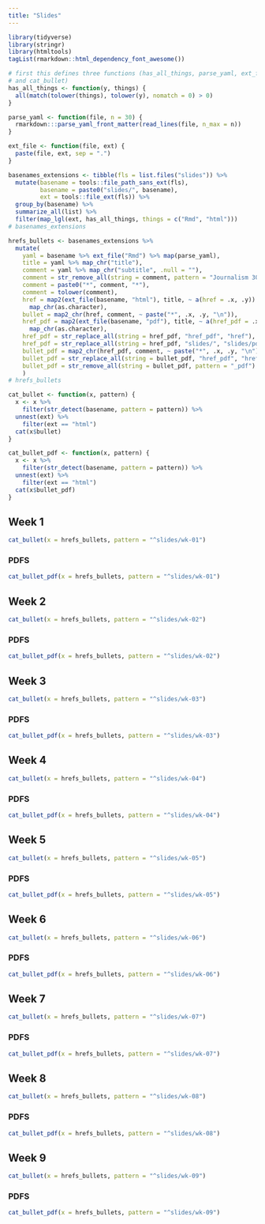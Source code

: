 ```yaml
---
title: "Slides"
---
```


```r
library(tidyverse)
library(stringr)
library(htmltools)
tagList(rmarkdown::html_dependency_font_awesome())
```

```r
# first this defines three functions (has_all_things, parse_yaml, ext_file,  
# and cat_bullet)
has_all_things <- function(y, things) {
  all(match(tolower(things), tolower(y), nomatch = 0) > 0)
}

parse_yaml <- function(file, n = 30) {
  rmarkdown:::parse_yaml_front_matter(read_lines(file, n_max = n))
}

ext_file <- function(file, ext) {
  paste(file, ext, sep = ".")
}
```

```r
basenames_extensions <- tibble(fls = list.files("slides")) %>%
  mutate(basename = tools::file_path_sans_ext(fls),
         basename = paste0("slides/", basename),
         ext = tools::file_ext(fls)) %>% 
  group_by(basename) %>% 
  summarize_all(list) %>% 
  filter(map_lgl(ext, has_all_things, things = c("Rmd", "html")))
# basenames_extensions
```

```r
hrefs_bullets <- basenames_extensions %>% 
  mutate(
    yaml = basename %>% ext_file("Rmd") %>% map(parse_yaml),
    title = yaml %>% map_chr("title"),
    comment = yaml %>% map_chr("subtitle", .null = ""),
    comment = str_remove_all(string = comment, pattern = "Journalism 303: "),
    comment = paste0("*", comment, "*"),
    comment = tolower(comment),
    href = map2(ext_file(basename, "html"), title, ~ a(href = .x, .y)) %>%
      map_chr(as.character),
    bullet = map2_chr(href, comment, ~ paste("*", .x, .y, "\n")),
    href_pdf = map2(ext_file(basename, "pdf"), title, ~ a(href_pdf = .x, .y)) %>%
      map_chr(as.character),
    href_pdf = str_replace_all(string = href_pdf, "href_pdf", "href"),
    href_pdf = str_replace_all(string = href_pdf, "slides/", "slides/pdfs/"),
    bullet_pdf = map2_chr(href_pdf, comment, ~ paste("*", .x, .y, "\n")),
    bullet_pdf = str_replace_all(string = bullet_pdf, "href_pdf", "href"),
    bullet_pdf = str_remove_all(string = bullet_pdf, pattern = "_pdf")
    )
# hrefs_bullets
```

```r
cat_bullet <- function(x, pattern) {
  x <- x %>% 
    filter(str_detect(basename, pattern = pattern)) %>%
  unnest(ext) %>%
    filter(ext == "html")
  cat(x$bullet)
}

cat_bullet_pdf <- function(x, pattern) {
  x <- x %>% 
    filter(str_detect(basename, pattern = pattern)) %>%
  unnest(ext) %>%
    filter(ext == "html")
  cat(x$bullet_pdf)
}
```

## Week 1 

```r
cat_bullet(x = hrefs_bullets, pattern = "^slides/wk-01")
```

### PDFS

```r
cat_bullet_pdf(x = hrefs_bullets, pattern = "^slides/wk-01")
```


## Week 2 


```r
cat_bullet(x = hrefs_bullets, pattern = "^slides/wk-02")
```

### PDFS

```r
cat_bullet_pdf(x = hrefs_bullets, pattern = "^slides/wk-02")
```

## Week 3 

```r
cat_bullet(x = hrefs_bullets, pattern = "^slides/wk-03")
```

### PDFS

```r
cat_bullet_pdf(x = hrefs_bullets, pattern = "^slides/wk-03")
```

## Week 4 

```r
cat_bullet(x = hrefs_bullets, pattern = "^slides/wk-04")
```

### PDFS

```r
cat_bullet_pdf(x = hrefs_bullets, pattern = "^slides/wk-04")
```

## Week 5 

```r
cat_bullet(x = hrefs_bullets, pattern = "^slides/wk-05")
```

### PDFS

```r
cat_bullet_pdf(x = hrefs_bullets, pattern = "^slides/wk-05")
```

## Week 6 

```r
cat_bullet(x = hrefs_bullets, pattern = "^slides/wk-06")
```

### PDFS

```r
cat_bullet_pdf(x = hrefs_bullets, pattern = "^slides/wk-06")
```

## Week 7 

```r
cat_bullet(x = hrefs_bullets, pattern = "^slides/wk-07")
```

### PDFS

```r
cat_bullet_pdf(x = hrefs_bullets, pattern = "^slides/wk-07")
```

## Week 8 

```r
cat_bullet(x = hrefs_bullets, pattern = "^slides/wk-08")
```

### PDFS

```r
cat_bullet_pdf(x = hrefs_bullets, pattern = "^slides/wk-08")
```

## Week 9 

```r
cat_bullet(x = hrefs_bullets, pattern = "^slides/wk-09")
```

### PDFS

```r
cat_bullet_pdf(x = hrefs_bullets, pattern = "^slides/wk-09")
```

